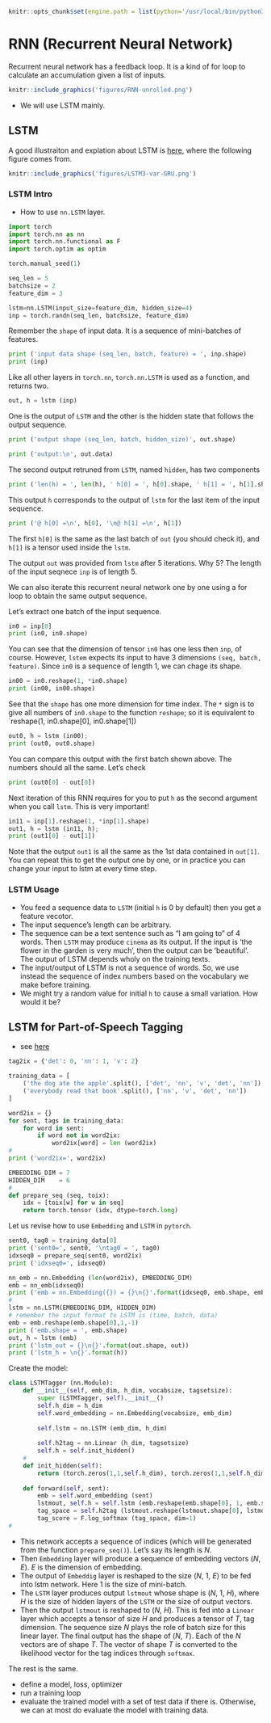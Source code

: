 

``` r
knitr::opts_chunk$set(engine.path = list(python='/usr/local/bin/python3'))
```

# RNN (Recurrent Neural Network)

Recurrent neural network has a feedback loop. It is a kind of for loop to calculate an accumulation given a list of inputs.

```r
knitr::include_graphics('figures/RNN-unrolled.png')
```

- We will use LSTM mainly.

## LSTM

A good illustraiton and explation about LSTM is [here](http://colah.github.io/posts/2015-08-Understanding-LSTMs/), where the following figure comes from.

```r
knitr::include_graphics('figures/LSTM3-var-GRU.png')
```

### LSTM Intro

- How to use `nn.LSTM` layer.
```python
import torch
import torch.nn as nn
import torch.nn.functional as F
import torch.optim as optim

torch.manual_seed(1)
```

```python
seq_len = 5
batchsize = 2
feature_dim = 3

lstm=nn.LSTM(input_size=feature_dim, hidden_size=4)
inp = torch.randn(seq_len, batchsize, feature_dim)
```

Remember the `shape` of input data. It is a sequence of mini-batches of features.
```python
print ('input data shape (seq_len, batch, feature) = ', inp.shape)
print (inp)
```

Like all other layers in `torch.nn`, `torch.nn.LSTM` is used as a function, and returns two.
```python
out, h = lstm (inp)
```

One is the output of `LSTM` and the other is the hidden state that follows the output sequence.
```python
print ('output shape (seq_len, batch, hidden_size)', out.shape)
```
```python
print ('output:\n', out.data)
```

The second output retruned from `LSTM`, named `hidden`, has two components
```python
print ('len(h) = ', len(h), ' h[0] = ', h[0].shape, ' h[1] = ', h[1].shape)
```
This output `h` corresponds to the output of `lstm` for the last item of the input sequence.
```python
print ('@ h[0] =\n', h[0], '\n@ h[1] =\n', h[1])
```
The first `h[0]` is the same as the last batch of `out` (you should check it), and `h[1]` is a tensor used inside the `lstm`.

The output `out` was provided from `lstm` after 5 iterations. Why 5? The length of the input seqnece `inp` is of length 5.

We can also iterate this recurrent neural network one by one using a for loop to obtain the same output sequence.

Let's extract one batch of the input sequence.
```python
in0 = inp[0]
print (in0, in0.shape)
```
You can see that the dimension of tensor `in0` has one less then `inp`, of course. However, `lstem` expects its input to have 3 dimensions `(seq, batch, feature)`. Since `in0` is a sequence of length 1, we can chage its shape.
```python
in00 = in0.reshape(1, *in0.shape)
print (in00, in00.shape)
```
See that the `shape` has one more dimension for time index. The `*` sign is to give all numbers of `in0.shape` to the function `reshape`; so it is equivalent to `reshape(1, in0.shape[0], in0.shape[1])

```python
out0, h = lstm (in00);
print (out0, out0.shape)
```
You can compare this output with the first batch shown above. The numbers should all the same. Let's check
```python
print (out0[0] - out[0])
```

Next iteration of this RNN requires for you to put `h` as the second argument when you call `lstm`. This is very important!

```python
in11 = inp[1].reshape(1, *inp[1].shape)
out1, h = lstm (in11, h);
print (out1[0] - out[1])
```
Note that the output `out1` is all the same as the 1st data contained in `out[1]`. You can repeat this to get the output one by one, or in practice you can change your input to lstm at every time step.

### LSTM Usage

* You feed a sequence data to `LSTM` (initial `h` is 0 by default) then you get a feature vecotor.
* The input sequence's length can be arbitrary.
* The sequence can be a text sentence such as "I am going to" of 4 words. Then `LSTM` may produce `cinema` as its output. If the input is 'the flower in the garden is very much', then the output can be 'beautiful'. The output of LSTM depends wholy on the training texts.
* The input/output of LSTM is not a sequence of words. So, we use instead the sequence of index numbers based on the vocabulary we make before training.
* We might try a random value for initial `h` to cause a small variation. How would it be?










## LSTM for Part-of-Speech Tagging

- see [here](https://pytorch.org/tutorials/beginner/nlp/sequence_models_tutorial.html#sphx-glr-beginner-nlp-sequence-models-tutorial-py)


```python
tag2ix = {'det': 0, 'nn': 1, 'v': 2}

training_data = [
    ('the dog ate the apple'.split(), ['det', 'nn', 'v', 'det', 'nn']),
    ('everybody read that book'.split(), ['nn', 'v', 'det', 'nn'])
]

word2ix = {}
for sent, tags in training_data:
    for word in sent:
        if word not in word2ix:
            word2ix[word] = len (word2ix)
#
print ('word2ix=', word2ix)
```

```python
EMBEDDING_DIM = 7
HIDDEN_DIM    = 6
#
def prepare_seq (seq, toix):
    idx = [toix[w] for w in seq]
    return torch.tensor (idx, dtype=torch.long)
```

Let us revise how to use `Embedding` and `LSTM` in `pytorch`.

```python
sent0, tag0 = training_data[0]
print ('sent0=', sent0, '\ntag0 = ', tag0)
idxseq0 = prepare_seq(sent0, word2ix)
print ('idxseq0=', idxseq0)

nn_emb = nn.Embedding (len(word2ix), EMBEDDING_DIM)
emb = nn_emb(idxseq0)
print ('emb = nn.Embedding({}) = {}\n{}'.format(idxseq0, emb.shape, emb))
#
lstm = nn.LSTM(EMBEDDING_DIM, HIDDEN_DIM)
# remember the input format to LSTM is (time, batch, data)
emb = emb.reshape(emb.shape[0],1,-1)
print ('emb.shape = ', emb.shape)
out, h = lstm (emb)
print ('lstm_out = {}\n{}'.format(out.shape, out))
print ('lstm_h = \n{}'.format(h))
```

Create the model:
```python
class LSTMTagger (nn.Module):
    def __init__(self, emb_dim, h_dim, vocabsize, tagsetsize):
        super (LSTMTagger, self).__init__()
        self.h_dim = h_dim
        self.word_embedding = nn.Embedding(vocabsize, emb_dim)
        
        self.lstm = nn.LSTM (emb_dim, h_dim)
        
        self.h2tag = nn.Linear (h_dim, tagsetsize)
        self.h = self.init_hidden()
    #
    def init_hidden(self):
        return (torch.zeros(1,1,self.h_dim), torch.zeros(1,1,self.h_dim))
        
    def forward(self, sent):
        emb = self.word_embedding (sent)
        lstmout, self.h = self.lstm (emb.reshape(emb.shape[0], 1, emb.shape[1]), self.h)
        tag_space = self.h2tag (lstmout.reshape(lstmout.shape[0], lstmout[2]))
        tag_score = F.log_softmax (tag_space, dim=1)
#
```

- This network accepts a sequence of indices (which will be generated from the function `prepare_seq()`). Let's say its length is $N$.
- Then `Embedding` layer will produce a sequence of embedding vectors ($N$, $E$). $E$ is the dimension of embedding.
- The output of `Embeddig` layer is reshaped to the size ($N$, 1, $E$) to be fed into lstm network. Here $1$ is the size of mini-batch.
- The `LSTM` layer produces output `lstmout` whose shape is ($N$, 1, $H$), where $H$ is the size of hidden layers of the `LSTM` or the size of output vectors.
- Then the output `lstmout` is reshaped to ($N$, $H$). This is fed into a `Linear` layer which accepts a tensor of size $H$ and produces a tensor of $T$, tag dimension. The sequence size $N$ plays the role of batch size for this linear layer. The final output has the shape of ($N$, $T$). Each of the $N$ vectors are of shape $T$. The vector of shape $T$ is converted to the likelihood vector for the tag indices through `softmax`.


The rest is the same. 

- define a model, loss, optimizer
- run a training loop
- evaluate the trained model with a set of test data if there is. Otherwise, we can at most do evaluate the model with training data.

